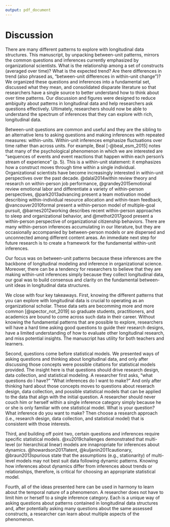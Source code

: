 ```yaml
---
output: pdf_document
---
```


# Discussion

There are many different patterns to explore with longitudinal data structures. This manuscript, by unpacking between-unit patterns, mirrors the common questions and inferences currently emphasized by organizational scientists. What is the relationship among a set of constructs (averaged over time)? What is the expected trend? Are there differences in trend (also phrased as, "between-unit differences in within-unit change")? We organized these questions and inferences into a fundamental set, discussed what they mean, and consolidated disparate literature so that researchers have a single source to better understand how to think about over time patterns. Our discussion and figures were designed to reduce ambiguity about patterns in longitudinal data and help researchers ask questions effectively. Ultimately, researchers should now be able to understand the spectrum of inferences that they can explore with rich, longitudinal data.  

Between-unit questions are common and useful and they are the sibling to an alternative lens to asking questions and making inferences with repeated measures: within-units. Within-unit inferences emphasize fluctuations over time rather than across units. For example, Beal [-@beal_esm_2015] notes that many of the psychological phenomenon in which we are interested are "sequences of events and event reactions that happen within each person's stream of experience" (p. 5). This is a within-unit statement: it emphasizes how a construct moves through time within a single individual. Organizational scientists have become increasingly interested in within-unit perspectives over the past decade. @dalal2014within review theory and research on within-person job performance, @grandey2015emotional review emotional labor and differentiate a variety of within-person perspectives, @park2013advancing present a team motivation model describing within-individual resource allocation and within-team feedback, @vancouver2010formal present a within-person model of multiple-goal pursuit, @barnes2012working describes recent within-person approaches to sleep and organizational behavior, and @methot2017good present a within-person perspective of organizational citizenship behaviors. There are many within-person inferences accumulating in our literature, but they are occasionally accompanied by between-person models or are dispersed and unconnected among different content areas. An immediate next step for future research is to create a framework for the fundamental within-unit inferences. 

Our focus was on between-unit patterns because these inferences are the backbone of longitudinal modeling and inference in organizational science. Moreover, there can be a tendency for researchers to believe that they are making within-unit inferences simply because they collect longitudinal data, our goal was to build consensus and clarity on the fundamental between-unit ideas in longitudinal data structures. 

We close with four key takeaways. First, knowing the different patterns that you can explore with longitudinal data is crucial to operating as an organizational scholar. These data sets are becomming more and more common [@spector_not_2019] so graduate students, practitioners, and academics are bound to come across such data in their career. Without knowing the fundamental patterns that are possible to explore, researchers will have a hard time asking good questions to guide their research designs, have a limited understanding of how to evaluate other longitudinal research, and miss potential insights. The manuscript has utility for both teachers and learners. 

Second, questions come before statistical models. We presented ways of asking questions and thinking about longitudinal data, and only after discussing those concepts were possible citations for statistical models provided. The insight here is that questions should drive research design, data collection, and statistical modeling. A researcher first asks, "what questions do I have?" "What inferences do I want to make?" And only after thinking hard about those concepts moves to questions about reserach design, data collection, and possible statistical models that can be applied to the data that align with the initial question. A researcher should never couch him or herself within a single inference category simply because he or she is only familiar with one statistical model. What is your question? What inference do you want to make? Then choose a research approach (i.e., research design, data collection, and statistical model) that is consistent with those interests. 

Third, and building off point two, certain questions and inferences require specific statistical models. @xu2019challenges demonstrated that multi-level (or hierarchical linear) models are innapropriate for inferences about dynamics. @howardson2017latent, @kuljanin2011cautionary, @braun2013spurious state that the assumptions (e.g., stationarity) of multi-level models may not best suit data following dynamic patterns. Knowing how inferences about dynamics differ from inferences about trends or relationships, therefore, is critical for choosing an appropriate statistical model. 

Fourth, all of the ideas presented here can be used in harmony to learn about the temporal nature of a phenomenon. A researcher does not have to limit him or herself to a single inference category. Each is a unique way of asking questions about patterns contained in longitudinal data structures and, after potentially asking many questions about the same assessed constructs, a researcher can learn about multiple aspects of the phenomenon. 


